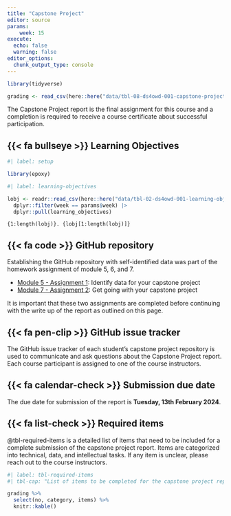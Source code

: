 ```yaml
---
title: "Capstone Project"
editor: source
params:
    week: 15
execute: 
  echo: false
  warning: false
editor_options: 
  chunk_output_type: console
---
```



```r
library(tidyverse)

grading <- read_csv(here::here("data/tbl-08-ds4owd-001-capstone-project-elements")) 
```

The Capstone Project report is the final assignment for this course and a completion is required to receive a course certificate about successful participation.


## {{< fa bullseye >}} Learning Objectives

```r
#| label: setup

library(epoxy)
```

```r
#| label: learning-objectives

lobj <- readr::read_csv(here::here("data/tbl-02-ds4owd-001-learning-objectives.csv")) |> 
  dplyr::filter(week == params$week) |>
  dplyr::pull(learning_objectives)

```

```epoxy
{1:length(lobj)}. {lobj[1:length(lobj)]}
```

## {{< fa code >}} GitHub repository

Establishing the GitHub repository with self-identified data was part of the homework assignment of module 5, 6, and 7. 

- [Module 5 - Assignment 1](../assignments/md-05/am-05-1-project-data.qmd): Identify data for your capstone project
- [Module 7 - Assignment 2](../assignments/md-07/am-07-2-project-metadata.qmd): Get going with your capstone project

It is important that these two assignments are completed before continuing with the write up of the report as outlined on this page. 

## {{< fa pen-clip >}} GitHub issue tracker

The GitHub issue tracker of each student's capstone project repository is used to communicate and ask questions about the Capstone Project report. Each course participant is assigned to one of the course instructors. 

## {{< fa calendar-check >}} Submission due date

The due date for submission of the report is **Tuesday, 13th February 2024**.

## {{< fa list-check >}} Required items

@tbl-required-items is a detailed list of items that need to be included for a complete submission of the capstone project report. Items are categorized into technical, data, and intellectual tasks. If any item is unclear, please reach out to the course instructors.

```r
#| label: tbl-required-items
#| tbl-cap: "List of items to be completed for the capstone project report."

grading %>% 
  select(no, category, items) %>% 
  knitr::kable()

```

